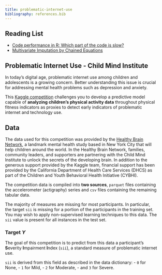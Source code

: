 ```yaml
---
title: problematic-internet-use
bibliography: references.bib
---
```


## Reading List 

- [Code performance in R: Which part of the code is slow?](https://www.inwt-statistics.com/blog/code-performance-in-r-which-part-of-your-code-is-slow)
- [Multivariate Imputation by Chained Equations](https://amices.org/mice/)


## Problematic Internet Use - Child Mind Institute

In today’s digital age, problematic internet use among children and adolescents is a growing concern. Better understanding this issue is crucial for addressing mental health problems such as depression and anxiety.

This [Kaggle competition](https://www.kaggle.com/competitions/child-mind-institute-problematic-internet-use) challenges you to develop a predictive model capable of **analyzing children's physical activity data** throughout physical fitness indicators as proxies to detect early indicators of problematic internet and technology use.

## Data

The data used for this competition was provided by the [Healthy Brain Network](https://healthybrainnetwork.org/), a landmark mental health study based in New York City that will help children around the world. In the Healthy Brain Network, families, community leaders, and supporters are partnering with the Child Mind Institute to unlock the secrets of the developing brain. In addition to the generous support provided by the Kaggle team, financial support has been provided by the California Department of Health Care Services (DHCS) as part of the Children and Youth Behavioral Health Initiative (CYBHI).

The competition data is compiled into **two sources**, `parquet` files containing the accelerometer (actigraphy) series and `csv` files containing the remaining tabular data.

The majority of measures are missing for most participants. In particular, the target `sii` is missing for a portion of the participants in the training set. You may wish to apply non-supervised learning techniques to this data. The `sii` value is present for all instances in the test set.

### Target $Y$

The goal of this competition is to predict from this data a participant's **S**everity **I**mpairment **I**ndex (`sii`), a standard measure of problematic internet use.

`sii` is derived from this field as described in the data dictionary:
  - `0` for None,
  - `1` for Mild,
  - `2` for Moderate,
  - and `3` for Severe.
